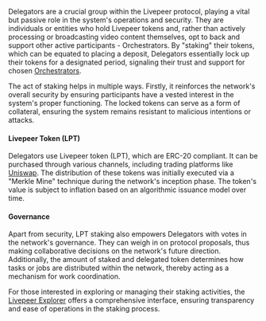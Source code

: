 Delegators are a crucial group within the Livepeer protocol, playing a vital but passive role in the system's operations and security. They are individuals or entities who hold Livepeer tokens and, rather than actively processing or broadcasting video content themselves, opt to back and support other active participants - Orchestrators. By "staking" their tokens, which can be equated to placing a deposit, Delegators essentially lock up their tokens for a designated period, signaling their trust and support for chosen [Orchestrators](/developers/core-concepts/livepeer-network/orchestrators).

The act of staking helps in multiple ways. Firstly, it reinforces the network's overall security by ensuring participants have a vested interest in the system's proper functioning. The locked tokens can serve as a form of collateral, ensuring the system remains resistant to malicious intentions or attacks.

#### Livepeer Token (LPT)

Delegators use Livepeer token (LPT), which are ERC-20 compliant. It can be purchased through various channels, including trading platforms like [Uniswap](https://app.uniswap.org). The distribution of these tokens was initially executed via a "Merkle Mine" technique during the network's inception phase. The token's value is subject to inflation based on an algorithmic issuance model over time.

#### Governance

Apart from security, LPT staking also empowers Delegators with votes in the network's governance. They can weigh in on protocol proposals, thus making collaborative decisions on the network's future direction. Additionally, the amount of staked and delegated token determines how tasks or jobs are distributed within the network, thereby acting as a mechanism for work coordination.

For those interested in exploring or managing their staking activities, the [Livepeer Explorer](https://explorer.livepeer.org) offers a comprehensive interface, ensuring transparency and ease of operations in the staking process.
